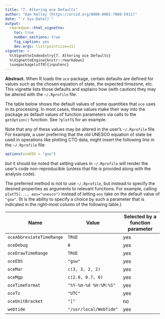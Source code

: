 ```yaml
---
title: "7. Altering oce Defaults"
author: "Dan Kelley (https://orcid.org/0000-0001-7808-5911)"
date: "`r Sys.Date()`"
output:
  rmarkdown::html_vignette:
    toc: true
    number_sections: true
    fig_caption: yes
    dev.args: list(pointsize=11)
vignette: >
  %\VignetteIndexEntry{7. Altering oce Defaults}
  %\VignetteEngine{knitr::rmarkdown}
  \usepackage[utf8]{inputenc}
---
```


**Abstract.** When R loads the `oce` package, certain defaults are defined for
values such as the chosen equation of state, the expected timezone, etc.  This
vignette lists those defaults and explains how (with caution) they may be
altered with the `~/.Rprofile` file.

The table below shows the default values of some quantities that `oce` uses in
its processing.  In most cases, these values make their way into the package as
default values of function parameters via calls to the `getOption()` function.  See
`?plotTS` for an example.

Note that any of these values may be altered in the user's `~/.Rprofile` file.
For example, a user preferring that the old UNESCO equation of state be used in
operations like plotting CTD data, might insert the following line in the
`~/.Rprofile` file:
```r
options(oceEOS = "gsw")
```
*but* it should be noted that setting values in `~/.Rprofile` will render the
user's code non-reproducible (unless that file is provided along with the
analysis code).

The preferred method is not to use `~/.Rprofile`, but instead to specify the
desired properties as arguments to relevant functions.  For example, calling
`plotTS(..., eos="unesco")` instead of letting `eos` take on the default value
of `"gsw"`.  (It is the ability to specify a choice by such a parameter that is
indicated in the right-most column of the following table.)

| Name                     | Value                  | Selected by a function parameter |
| ------------------------ | ---------------------- | -------------------------------- |
| `oceAbbreviateTimeRange` | `TRUE`                 | yes                              |
| `oceDebug`               | `0`                    | yes                              |
| `oceDrawTimeRange`       | `TRUE`                 | yes                              |
| `oceEOS`                 | `"gsw"`                | yes                              |
| `oceMar`                 | `c(3, 3, 2, 2)`        | yes                              |
| `oceMgp`                 | `c(2.0, 0.7, 0)`       | yes                              |
| `oceTimeFormat`          | `"%Y-%m-%d %H:%M:%S"`  | yes                              |
| `oceTz`                  | `"UTC"`                | yes                              |
| `oceUnitBracket`         | `"["`                  | no                               |
| `webtide`                | `"/usr/local/WebTide"` | yes                              |

